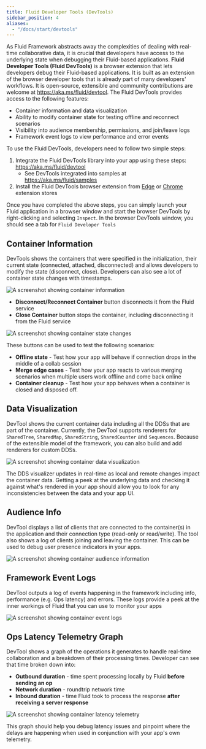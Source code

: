 ```yaml
---
title: Fluid Developer Tools (DevTools)
sidebar_position: 4
aliases:
  - "/docs/start/devtools"
---
```


As Fluid Framework abstracts away the complexities of dealing with real-time collaborative data, it is crucial that developers have access to the underlying state when debugging their Fluid-based applications. **Fluid Developer Tools (Fluid DevTools)** is a browser extension that lets developers debug their Fluid-based applications. It is built as an extension of the browser developer tools that is already part of many developers' workflows. It is open-source, extensible and community contributions are welcome at https://aka.ms/fluid/devtool. The Fluid DevTools provides access to the following features:

-   Container information and data visualization
-   Ability to modify container state for testing offline and reconnect scenarios
-   Visibility into audience membership, permissions, and join/leave logs
-   Framework event logs to view performance and error events

To use the Fluid DevTools, developers need to follow two simple steps:

1. Integrate the Fluid DevTools library into your app using these steps: https://aka.ms/fluid/devtool
    -   See DevTools integrated into samples at https://aka.ms/fluid/samples
2. Install the Fluid DevTools browser extension from [Edge](https://aka.ms/fluid/devtool/edge) or [Chrome](https://aka.ms/fluid/devtool/chrome) extension stores

Once you have completed the above steps, you can simply launch your Fluid application in a browser window and start the browser DevTools by right-clicking and selecting `Inspect`. In the browser DevTools window, you should see a tab for `Fluid Developer Tools`

## Container Information

DevTools shows the containers that were specified in the initialization, their current state (connected, attached, disconnected) and allows developers to modify the state (disconnect, close). Developers can also see a lot of container state changes with timestamps.

![A screenshot showing container information](https://storage.fluidframework.com/static/assets/container_info.png)

-   **Disconnect/Reconnect Container** button disconnects it from the Fluid service
-   **Close Container** button stops the container, including disconnecting it from the Fluid service

![A screenshot showing container state changes](https://storage.fluidframework.com/static/assets/container_states.png)

These buttons can be used to test the following scenarios:

-   **Offline state** - Test how your app will behave if connection drops in the middle of a collab session
-   **Merge edge cases** - Test how your app reacts to various merging scenarios when multiple users work offline and come back online
-   **Container cleanup** - Test how your app behaves when a container is closed and disposed off.

## Data Visualization

DevTool shows the current container data including all the DDSs that are part of the container. Currently, the DevTool supports renderers for `SharedTree`, `SharedMap`, `SharedString`, `SharedCounter` and `Sequences`. Because of the extensible model of the framework, you can also build and add renderers for custom DDSs.

![A screenshot showing container data visualization](https://storage.fluidframework.com/static/assets/container_data_viz.png)

The DDS visualizer updates in real-time as local and remote changes impact the container data. Getting a peek at the underlying data and checking it against what's rendered in your app should allow you to look for any inconsistencies between the data and your app UI.

## Audience Info

DevTool displays a list of clients that are connected to the container(s) in the application and their connection type (read-only or read/write). The tool also shows a log of clients joining and leaving the container. This can be used to debug user presence indicators in your apps.

![A screenshot showing container audience information](https://storage.fluidframework.com/static/assets/container_audience_states.png)

## Framework Event Logs

DevTool outputs a log of events happening in the framework including info, performance (e.g. Ops latency) and errors.
These logs provide a peek at the inner workings of Fluid that you can use to monitor your apps

![A screenshot showing container event logs](https://storage.fluidframework.com/static/assets/container_events.png)

## Ops Latency Telemetry Graph

DevTool shows a graph of the operations it generates to handle real-time collaboration and a breakdown of their processing times. Developer can see that time broken down into:

-   **Outbound duration** - time spent processing locally by Fluid **before sending an op**
-   **Network duration** - roundtrip network time
-   **Inbound duration** - time Fluid took to process the response **after receiving a server response**

![A screenshot showing container latency telemetry](https://storage.fluidframework.com/static/assets/container_latency.png)

This graph should help you debug latency issues and pinpoint where the delays are happening when used in conjunction with your app's own telemetry.
